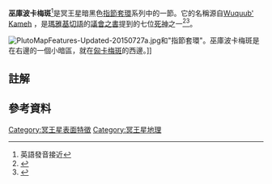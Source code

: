 {{Infobox feature on celestial object
 |name       = 巫庫波卡梅斑（Vucub-Came Macula）
 |image      = [[File:Pluto-BrassKnuckles-20150716.jpg|frameless]]
 |caption    = [[冥王星|冥王星]]赤道的黑色鍊狀[[冥王星地理#指節套環|指節套環]]中的一節。
 |location   = [[冥王星|冥王星]]
 |coordinates={{coord|10|S|40|W|globe:pluto_type:landmark|display=inline,title}}
 |peak       = 
 |discoverer = 
 |eponym     = [[Wuquub'_Kameh|Wuquub' Kameh]]
}}

'''巫庫波卡梅斑'''<ref group=note>英語發音接近{{IPAc-en|v|U|'|k|u:|b|_|k|@|'|m|ei}}</ref>是冥王星暗黑色[[冥王星地理#指節套環|指節套環]]系列中的一節。它的名稱源自[[Wuquub'_Kameh|Wuquub' Kameh]] {{IPA-myn|ʋuˈqʰuːɓ̥ kʰəˈmeh|}}，是[[瑪雅|瑪雅]][[基切語|基切語]]的[[波波爾·烏|議會之書]]提到的七位[[瑪雅死神#基切語|死神]]之一<ref>{{cite web|last1=Chang|first1=Kenneth|title=NASA’s New Horizons Spacecraft Completes Flyby of Pluto|url=http://www.nytimes.com/2015/07/15/science/space/nasa-new-horizons-spacecraft-reaches-pluto.html|publisher=The New York Times|accessdate=14 July 2015|date=14 July 2015|archive-date=2016-06-08|archive-url=https://web.archive.org/web/20160608174141/http://www.nytimes.com/2015/07/15/science/space/nasa-new-horizons-spacecraft-reaches-pluto.html|dead-url=no}}</ref><ref>{{cite web|last1=Rogers|first1=Adam|title=The New, Nerdy Mythology of Pluto's Place Names|url=http://www.wired.com/2015/07/new-nerdy-mythology-plutos-place-names/|publisher=Wired|accessdate=14 July 2015|date=14 July 2015|archive-date=2015-11-18|archive-url=https://web.archive.org/web/20151118051757/http://www.wired.com/2015/07/new-nerdy-mythology-plutos-place-names|dead-url=no}}</ref>。

[[File:PlutoMapFeatures-Updated-20150727a.jpg|thumb]]和"指節套環"。巫庫波卡梅斑是在右邊的一個小暗區，就在[[匈卡梅斑|匈卡梅斑]]的西邊。]]

== 註解 ==
{{reflist|group=note}}

== 參考資料 ==
{{reflist}}

{{冥王星}}
[[Category:冥王星表面特徵|Category:冥王星表面特徵]]
[[Category:冥王星地理|Category:冥王星地理]]